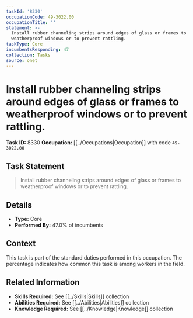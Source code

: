 ```yaml
---
taskId: '8330'
occupationCode: 49-3022.00
occupationTitle: ''
statement: >-
  Install rubber channeling strips around edges of glass or frames to
  weatherproof windows or to prevent rattling.
taskType: Core
incumbentsResponding: 47
collection: Tasks
source: onet
---
```

# Install rubber channeling strips around edges of glass or frames to weatherproof windows or to prevent rattling.

**Task ID:** 8330
**Occupation:** [[../Occupations|Occupation]] with code `49-3022.00`

## Task Statement

> Install rubber channeling strips around edges of glass or frames to weatherproof windows or to prevent rattling.

## Details

- **Type:** Core
- **Performed By:** 47.0% of incumbents

## Context

This task is part of the standard duties performed in this occupation. The percentage indicates how common this task is among workers in the field.

## Related Information

- **Skills Required:** See [[../Skills|Skills]] collection
- **Abilities Required:** See [[../Abilities|Abilities]] collection
- **Knowledge Required:** See [[../Knowledge|Knowledge]] collection
